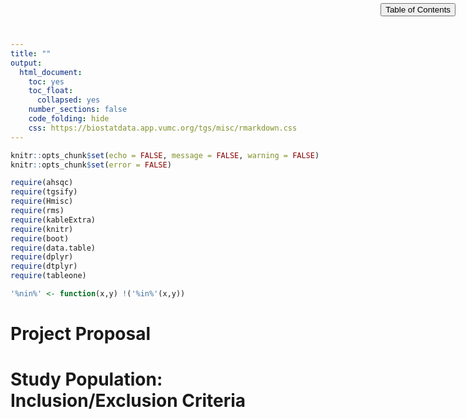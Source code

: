 ```yaml
---
title: ""
output: 
  html_document:
    toc: yes
    toc_float:
      collapsed: yes
    number_sections: false
    code_folding: hide
    css: https://biostatdata.app.vumc.org/tgs/misc/rmarkdown.css
---
```


<style type="text/css">
 #TOC{
   position:fixed;
   top:0;
   // left:0;
   right:0;
   margin: 32px 20px 20px 20px;
   z-index: 9;
   // display:none;
  }
  #toc-toggle{
    position:fixed;
    top:0;
    // left:0;
    right:0;
    margin: 5px 20px 5px 20px;
  }
  .col-md-3{
    width: 0%;
  }
  .col-md-9{
    width: 100%;
  }
  div.container-fluid.main-container{
    max-width:none;
    margin-left:0px;
    margin-right:none;
  }
  p{
  max-width:70ex;
  font-size:16pt;
  }
  p img{
  max-width:none;
  }
  .title{
  max-width:65ex;
  }
</style>

<button id="toc-toggle" type="button" class="btn btn-default btn-xs code-folding-btn pull-right collapsed" onclick="toggletoc()"><span>Table of Contents</span></button>

<script>
function toggletoc(){
$("#TOC").toggle();
}
</script>

```r
knitr::opts_chunk$set(echo = FALSE, message = FALSE, warning = FALSE)
knitr::opts_chunk$set(error = FALSE)
```

```r
require(ahsqc)
require(tgsify)
require(Hmisc)
require(rms)
require(kableExtra)
require(knitr)
require(boot)
require(data.table)
require(dplyr)
require(dtplyr)
require(tableone)
```

```r
'%nin%' <- function(x,y) !('%in%'(x,y))
```

# Project Proposal


# Study Population: Inclusion/Exclusion Criteria
